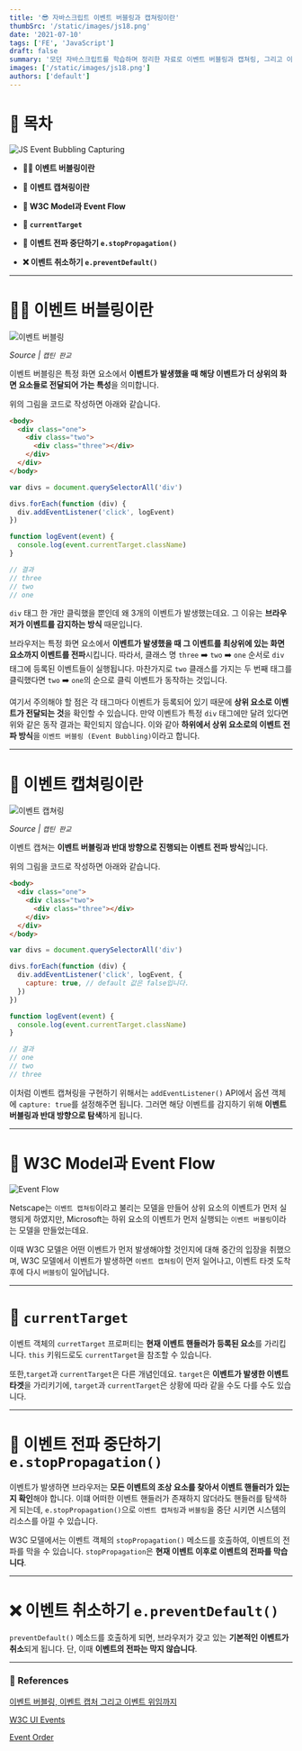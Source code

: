 ```yaml
---
title: '😎 자바스크립트 이벤트 버블링과 캡쳐링이란'
thumbSrc: '/static/images/js18.png'
date: '2021-07-10'
tags: ['FE', 'JavaScript']
draft: false
summary: '모던 자바스크립트를 학습하며 정리한 자료로 이벤트 버블링과 캡쳐링, 그리고 이벤트 전파 순서에 대해 설명합니다.'
images: ['/static/images/js18.png']
authors: ['default']
---
```


# 📌 목차

![JS Event Bubbling Capturing](/static/images/js19.png)

- **💁🏻 이벤트 버블링이란**

- **📸 이벤트 캡쳐링이란**

- **🌊 W3C Model과 Event Flow**

- **🎯 `currentTarget`**

- **🚏 이벤트 전파 중단하기 `e.stopPropagation()`**

- **❌ 이벤트 취소하기 `e.preventDefault()`**

---

# 💁🏻 이벤트 버블링이란

![이벤트 버블링](/static/images/event-bubbling.png)

_Source | `캡틴 판교`_

이벤트 버블링은 특정 화면 요소에서 **이벤트가 발생했을 때 해당 이벤트가 더 상위의 화면 요소들로 전달되어 가는 특성**을 의미합니다.

위의 그림을 코드로 작성하면 아래와 같습니다.

```html
<body>
  <div class="one">
    <div class="two">
      <div class="three"></div>
    </div>
  </div>
</body>
```

```javascript
var divs = document.querySelectorAll('div')

divs.forEach(function (div) {
  div.addEventListener('click', logEvent)
})

function logEvent(event) {
  console.log(event.currentTarget.className)
}

// 결과
// three
// two
// one
```

`div` 태그 한 개만 클릭했을 뿐인데 왜 3개의 이벤트가 발생했는데요. 그 이유는 **브라우저가 이벤트를 감지하는 방식** 때문입니다.

브라우저는 특정 화면 요소에서 **이벤트가 발생했을 때 그 이벤트를 최상위에 있는 화면 요소까지 이벤트를 전파**시킵니다. 따라서, 클래스 명 `three` ➡️ `two` ➡️ `one` 순서로 `div` 태그에 등록된 이벤트들이 실행됩니다. 마찬가지로 `two` 클래스를 가지는 두 번째 태그를 클릭했다면 `two` ➡️ `one`의 순으로 클릭 이벤트가 동작하는 것입니다.

여기서 주의해야 할 점은 각 태그마다 이벤트가 등록되어 있기 때문에 **상위 요소로 이벤트가 전달되는 것**을 확인할 수 있습니다. 만약 이벤트가 특정 `div` 태그에만 달려 있다면 위와 같은 동작 결과는 확인되지 않습니다. 이와 같아 **하위에서 상위 요소로의 이벤트 전파 방식**을 `이벤트 버블링 (Event Bubbling)`이라고 합니다.

---

# 📸 이벤트 캡쳐링이란

![이벤트 캡쳐링](/static/images/event-capturing.png)

_Source | `캡틴 판교`_

이벤트 캡쳐는 **이벤트 버블링과 반대 방향으로 진행되는 이벤트 전파 방식**입니다.

위의 그림을 코드로 작성하면 아래와 같습니다.

```html
<body>
  <div class="one">
    <div class="two">
      <div class="three"></div>
    </div>
  </div>
</body>
```

```javascript
var divs = document.querySelectorAll('div')

divs.forEach(function (div) {
  div.addEventListener('click', logEvent, {
    capture: true, // default 값은 false입니다.
  })
})

function logEvent(event) {
  console.log(event.currentTarget.className)
}

// 결과
// one
// two
// three
```

이처럼 이벤트 캡쳐링을 구현하기 위해서는 `addEventListener()` API에서 옵션 객체에 `capture: true`를 설정해주면 됩니다. 그러면 해당 이벤트를 감지하기 위해 **이벤트 버블링과 반대 방향으로 탐색**하게 됩니다.

---

# 🌊 W3C Model과 Event Flow

![Event Flow](/static/images/event-flow.png)

Netscape는 `이벤트 캡쳐링`이라고 불리는 모델을 만들어 상위 요소의 이벤트가 먼저 실행되게 하였지만, Microsoft는 하위 요소의 이벤트가 먼저 실행되는 `이벤트 버블링`이라는 모델을 만들었는데요.

이때 W3C 모델은 어떤 이벤트가 먼저 발생해야할 것인지에 대해 중간의 입장을 취했으며, W3C 모델에서 이벤트가 발생하면 `이벤트 캡쳐링`이 먼저 일어나고, 이벤트 타겟 도착 후에 다시 `버블링`이 일어납니다.

---

# 🎯 `currentTarget`

이벤트 객체의 `curretTarget` 프로퍼티는 **현재 이벤트 핸들러가 등록된 요소**를 가리킵니다. `this` 키워드로도 `currentTarget`을 참조할 수 있습니다.

또한,`target`과 `currentTarget`은 다른 개념인데요. `target`은 **이벤트가 발생한 이벤트 타겟**을 가리키기에, `target`과 `currentTarget`은 상황에 따라 같을 수도 다를 수도 있습니다.

---

# 🚏 이벤트 전파 중단하기 `e.stopPropagation()`

이벤트가 발생하면 브라우저는 **모든 이벤트의 조상 요소를 찾아서 이벤트 핸들러가 있는지 확인**해야 합니다. 이떄 어떠한 이벤트 핸들러가 존재하지 않더라도 핸들러를 탐색하게 되는데, `e.stopPropagation()`으로 `이벤트 캡쳐링`과 `버블링`을 중단 시키면 시스템의 리소스를 아낄 수 있습니다.

W3C 모델에서는 이벤트 객체의 `stopPropagation()` 메소드를 호출하여, 이벤트의 전파를 막을 수 있습니다. `stopPropagation`은 **현재 이벤트 이후로 이벤트의 전파를 막습니다**.

---

# ❌ 이벤트 취소하기 `e.preventDefault()`

`preventDefault()` 메소드를 호출하게 되면, 브라우저가 갖고 있는 **기본적인 이벤트가 취소**되게 됩니다. 단, 이때 **이벤트의 전파는 막지 않습니다**.

---

### 🔗 References

[이벤트 버블링, 이벤트 캡처 그리고 이벤트 위임까지](https://joshua1988.github.io/web-development/javascript/event-propagation-delegation/#%EC%9D%B4%EB%B2%A4%ED%8A%B8-%EB%B2%84%EB%B8%94%EB%A7%81---event-bubbling)

[W3C UI Events](https://www.w3.org/TR/DOM-Level-3-Events/#event-flow)

[Event Order](https://www.quirksmode.org/js/events_order.html#link4)
